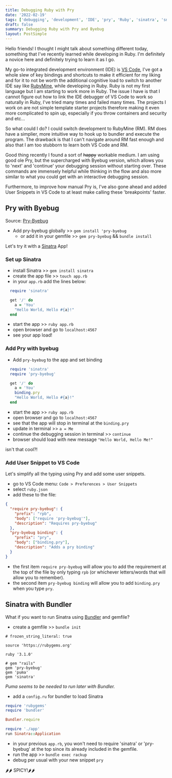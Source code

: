 ```yaml
---
title: Debugging Ruby with Pry
date: '2022-02-19'
tags: ['debugging', 'development', 'IDE', 'pry', 'Ruby', 'sinatra', 'snippets', 'tech']
draft: false
summary: Debugging Ruby with Pry and Byebug
layout: PostSimple
---
```


Hello friends! I thought I might talk about something different today, something that I've recently learned while developing in Ruby. I'm definitely a novice here and definitely trying to learn it as I go.

My go-to integrated development environment (IDE) is [VS Code](https://code.visualstudio.com/), I've got a whole slew of key bindings and shortcuts to make it efficient for my liking and for it to not be worth the additional cognitive load to switch to another IDE say like [RubyMine](https://www.jetbrains.com/ruby/), while developing in Ruby. Ruby is not my first language but I am starting to work more in Ruby. The issue I have is that I cannot figure out how to link the IDE debugger of VS Code to work so naturally in Ruby, I've tried many times and failed many times. The projects I work on are not simple template starter projects therefore making it even more complicated to spin up, especially if you throw containers and security and etc...

So what could I do? I could switch development to RubyMine (RM). RM does have a simplier, more intuitive way to hook up to bundler and execute the program. The drawback is that I can't navigate around RM fast enough and also that I am too stubborn to learn both VS Code and RM.

Good thing recently I found a sort of ~~happy~~ workable medium. I am using good ole Pry, but the supercharged with Byebug version, which allows you to 'next' and 'continue' your debugging session without starting over. These commands are immensely helpful while thinking in the flow and also more similar to what you could get with an interactive debugging session.

Furthermore, to improve how manual Pry is, I've also gone ahead and added User Snippets in VS Code to at least make calling these 'breakpoints' faster.

## Pry with Byebug

Source: [Pry-Byebug](https://github.com/deivid-rodriguez/pry-byebug)

- Add pry-byebug globally >> `gem install 'pry-byebug`
  - or add it in your gemfile >> `gem pry-byebug` && `bundle install`

Let's try it with a [Sinatra](http://sinatrarb.com/) App!

### Set up Sinatra

- install Sinatra >> `gem install sinatra`
- create the app file >> `touch app.rb`
- in your `app.rb` add the lines below:

```ruby
  require 'sinatra'

  get '/' do
    a = 'You'
    "Hello World, Hello #{a}!"
  end
```

- start the app >> `ruby app.rb`
- open browser and go to `localhost:4567`
- see your app load!

### Add Pry with byebug

- Add `pry-byebug` to the app and set binding

```ruby
  require 'sinatra'
  require 'pry-byebug'

  get '/' do
    a = 'You'
    binding.pry
    "Hello World, Hello #{a}!"
  end
```

- start the app >> `ruby app.rb`
- open browser and go to `localhost:4567`
- see that the app will stop in terminal at the `binding.pry`
- update in terminal >> `a = Me`
- continue the debugging session in terminal >> `continue`
- browser should load with new message `"Hello World, Hello Me!"`

isn't that cool?!

### Add User Snippet to VS Code

Let's simplify all the typing using Pry and add some user snippets.

- go to VS Code menu: `Code > Preferences > User Snippets`
- select `ruby.json`
- add these to the file:

```json
{
  "require pry-byebug": {
    "prefix": "rpb",
    "body": ["require 'pry-byebug'"],
    "description": "Requires pry-byebug"
  },
  "pry-byebug binding": {
    "prefix": "pry",
    "body": ["binding.pry"],
    "description": "Adds a pry binding"
  }
}
```

- the first item `require pry-byebug` will allow you to add the requirement at the top of the file by only typing `rpb` (or whichever letters/words that will allow you to remember).
- the second item `pry-byebug binding` will allow you to add `binding.pry` when you type `pry`.

## Sinatra with Bundler

What if you want to run Sinatra using [Bundler](https://bundler.io/guides/sinatra.html) and gemfile?

- create a gemfile >> `bundle init`

```gemfile
# frozen_string_literal: true

source 'https://rubygems.org'

ruby '3.1.0'

# gem "rails"
gem 'pry-byebug'
gem 'puma'
gem 'sinatra'
```

_Puma seems to be needed to run later with Bundler._

- add a `config.ru` for bundler to load Sinatra

```ruby
require 'rubygems'
require 'bundler'

Bundler.require

require './app'
run Sinatra::Application
```

- in your previous `app.rb`, you won't need to require 'sinatra' or 'pry-byebug' at the top since its already included in the gemfile.
- run the app >> `bundle exec rackup`
- debug per usual with your new snippet `pry`

🌶🌶 SPICY!🌶🌶
